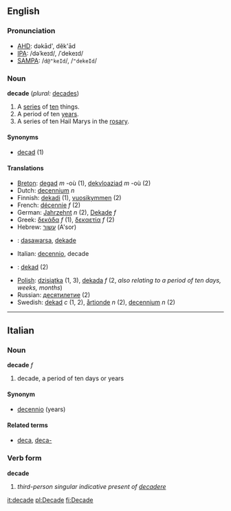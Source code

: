 ==English==

===Pronunciation===
*[[w:AHD|AHD]]: dəkād', dĕk'ād
*[[w:IPA|IPA]]: /dəˈkeɪd/, /ˈdekeɪd/
*[[w:SAMPA|SAMPA]]: /<tt>d@"keId</tt>/, /<tt>"dekeId</tt>/

===Noun===
'''decade'''  (''plural:'' [[decades]])
# A [[series]] of [[ten]] things.
# A period of ten [[year]]s.
# A series of ten Hail Marys in the [[rosary]]. <!--''(Does a "decade" in this sense include just the 10 Hail Marys, or also the Our Father and Glory Be?)''-->

====Synonyms====
*[[decad]] (1)<!--WTF?  [[deca-]] perhaps?-->

====Translations====
*[[Breton]]: [[degad]] ''m'' -où (1), [[dekvloaziad]] ''m'' -où (2)
*Dutch: [[decennium]] ''n''
*Finnish: [[dekadi]] (1), [[vuosikymmen]] (2)
*French: [[décennie]] ''f'' (2)
*German: [[Jahrzehnt]] ''n'' (2), [[Dekade]] ''f''
*Greek: [[δεκάδα]] ''f'' (1), [[δεκαετία]] ''f'' (2)
*Hebrew: [[עשור]] (A'sor)
*{{id}}: [[dasawarsa]], [[dekade]]
*Italian: [[decennio]], decade
*{{ms}}: [[dekad]] (2)
*[[Polish]]: [[dzisiątka]] (1, 3), [[dekada]] ''f'' (2, ''also relating to a period of ten days, weeks, months'')
*Russian: [[десятилетие]] (2)
*Swedish: [[dekad]] ''c'' (1, 2), [[årtionde]] ''n'' (2), [[decennium]] ''n'' (2)

----

==Italian==
===Noun===
'''decade''' ''f''

# decade, a period of ten days or years

====Synonym====
*[[decennio]] (years)

====Related terms====
*[[deca]], [[deca-]]

===Verb form===
'''decade'''

# ''third-person singular indicative present of [[decadere]]''

[[it:decade]]
[[pl:Decade]]
[[fi:Decade]]